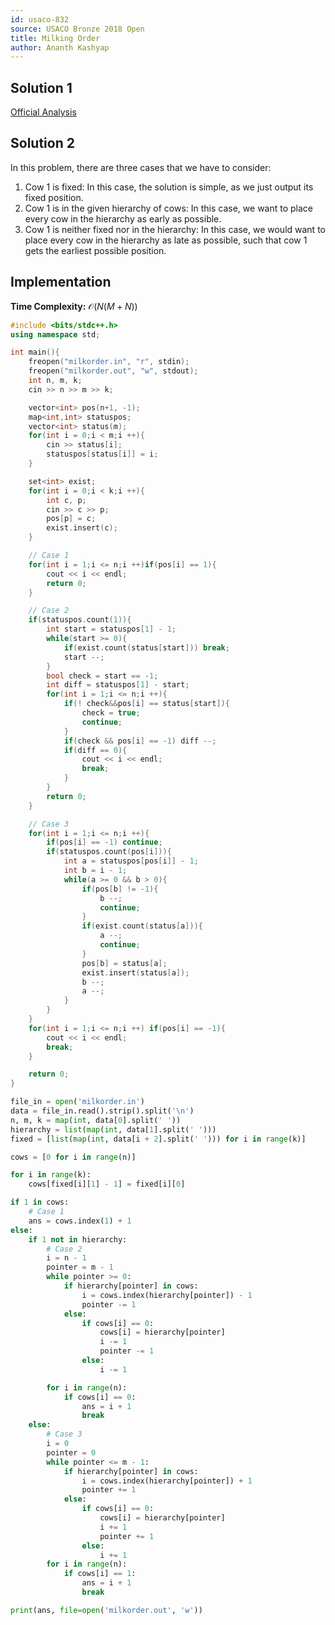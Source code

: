 ```yaml
---
id: usaco-832
source: USACO Bronze 2018 Open
title: Milking Order
author: Ananth Kashyap
---
```


## Solution 1

[Official Analysis](http://www.usaco.org/current/data/sol_milkorder_bronze_open18.html)

## Solution 2

In this problem, there are three cases that we have to consider:
1. Cow $1$ is fixed: In this case, the solution is simple, as we just output its fixed position.
2. Cow $1$ is in the given hierarchy of cows: In this case, we want to place every cow in the hierarchy as early as possible.
3. Cow $1$ is neither fixed nor in the hierarchy: In this case, we would want to place every cow in the hierarchy as late as possible, such that cow $1$ gets the earliest possible position.

## Implementation

**Time Complexity:** $\mathcal{O}(N(M + N))$

<LanguageSection>

<CPPSection>

```cpp
#include <bits/stdc++.h>
using namespace std;

int main(){
	freopen("milkorder.in", "r", stdin);
	freopen("milkorder.out", "w", stdout);
	int n, m, k;
	cin >> n >> m >> k;

	vector<int> pos(n+1, -1);
	map<int,int> statuspos;
	vector<int> status(m);
	for(int i = 0;i < m;i ++){
		cin >> status[i];
		statuspos[status[i]] = i;
	}

	set<int> exist;
	for(int i = 0;i < k;i ++){
		int c, p;
		cin >> c >> p;
		pos[p] = c;
		exist.insert(c);
	}

	// Case 1
	for(int i = 1;i <= n;i ++)if(pos[i] == 1){
		cout << i << endl;
		return 0;
	}

	// Case 2
	if(statuspos.count(1)){
		int start = statuspos[1] - 1;
		while(start >= 0){
			if(exist.count(status[start])) break;
			start --;
		}
		bool check = start == -1;
		int diff = statuspos[1] - start;
		for(int i = 1;i <= n;i ++){
			if(! check&&pos[i] == status[start]){
				check = true;
				continue;
			}
			if(check && pos[i] == -1) diff --;
			if(diff == 0){
				cout << i << endl;
				break;
			}
		}
		return 0;
	}

	// Case 3
	for(int i = 1;i <= n;i ++){
		if(pos[i] == -1) continue;
		if(statuspos.count(pos[i])){
			int a = statuspos[pos[i]] - 1;
			int b = i - 1;
			while(a >= 0 && b > 0){
				if(pos[b] != -1){
					b --;
					continue;
				}
				if(exist.count(status[a])){
					a --;
					continue;
				}
				pos[b] = status[a];
				exist.insert(status[a]);
				b --;
				a --;
			}
		}
	}
	for(int i = 1;i <= n;i ++) if(pos[i] == -1){
		cout << i << endl;
		break;
	}

	return 0;
}
```

</CPPSection>

<PySection>

```py
file_in = open('milkorder.in')
data = file_in.read().strip().split('\n')
n, m, k = map(int, data[0].split(' '))
hierarchy = list(map(int, data[1].split(' ')))
fixed = [list(map(int, data[i + 2].split(' '))) for i in range(k)]

cows = [0 for i in range(n)]

for i in range(k):
  	cows[fixed[i][1] - 1] = fixed[i][0]

if 1 in cows:
	# Case 1
 	ans = cows.index(1) + 1
else:
	if 1 not in hierarchy:
		# Case 2
		i = n - 1
		pointer = m - 1
		while pointer >= 0:
			if hierarchy[pointer] in cows:
				i = cows.index(hierarchy[pointer]) - 1
				pointer -= 1
			else:
				if cows[i] == 0:
					cows[i] = hierarchy[pointer]
					i -= 1
					pointer -= 1
				else:
					i -= 1

		for i in range(n):
			if cows[i] == 0:
				ans = i + 1
				break
	else:
		# Case 3
		i = 0
		pointer = 0
		while pointer <= m - 1:
			if hierarchy[pointer] in cows:
				i = cows.index(hierarchy[pointer]) + 1
				pointer += 1
			else:
				if cows[i] == 0:
					cows[i] = hierarchy[pointer]
					i += 1
					pointer += 1
				else:
					i += 1
		for i in range(n):
			if cows[i] == 1:
				ans = i + 1
				break

print(ans, file=open('milkorder.out', 'w'))
```

</PySection>

</LanguageSection>
